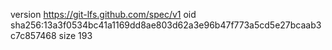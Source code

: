 version https://git-lfs.github.com/spec/v1
oid sha256:13a3f0534bc41a1169dd8ae803d62a3e96b47f773a5cd5e27bcaab3c7c857468
size 193
